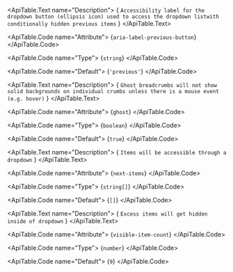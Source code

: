<ApiTable id="property-ariaLabelPreviousButton">
  <ApiTable.PropertyHeader name="ariaLabelPreviousButton" singleFramework="">
  </ApiTable.PropertyHeader>

  <ApiTable.Text name="Description">
    { `Accessibility label for the dropdown button (ellipsis icon) used to access the dropdown listwith conditionally hidden previous items` }
  </ApiTable.Text>

  <ApiTable.Code name="Attribute">
    {`aria-label-previous-button`}
  </ApiTable.Code>

  <ApiTable.Code name="Type">
   {`string`}
  </ApiTable.Code>

  <ApiTable.Code name="Default">
    {`'previous'`}
  </ApiTable.Code>

</ApiTable>
<ApiTable id="property-ghost">
  <ApiTable.PropertyHeader name="ghost" singleFramework="">
  </ApiTable.PropertyHeader>

  <ApiTable.Text name="Description">
    { `Ghost breadcrumbs will not show solid backgrounds on individual crumbs unless there is a mouse event (e.g. hover)` }
  </ApiTable.Text>

  <ApiTable.Code name="Attribute">
    {`ghost`}
  </ApiTable.Code>

  <ApiTable.Code name="Type">
   {`boolean`}
  </ApiTable.Code>

  <ApiTable.Code name="Default">
    {`true`}
  </ApiTable.Code>

</ApiTable>
<ApiTable id="property-nextItems">
  <ApiTable.PropertyHeader name="nextItems" singleFramework="">
  </ApiTable.PropertyHeader>

  <ApiTable.Text name="Description">
    { `Items will be accessible through a dropdown` }
  </ApiTable.Text>

  <ApiTable.Code name="Attribute">
    {`next-items`}
  </ApiTable.Code>

  <ApiTable.Code name="Type">
   {`string[]`}
  </ApiTable.Code>

  <ApiTable.Code name="Default">
    {`[]`}
  </ApiTable.Code>

</ApiTable>
<ApiTable id="property-visibleItemCount">
  <ApiTable.PropertyHeader name="visibleItemCount" singleFramework="">
  </ApiTable.PropertyHeader>

  <ApiTable.Text name="Description">
    { `Excess items will get hidden inside of dropdown` }
  </ApiTable.Text>

  <ApiTable.Code name="Attribute">
    {`visible-item-count`}
  </ApiTable.Code>

  <ApiTable.Code name="Type">
   {`number`}
  </ApiTable.Code>

  <ApiTable.Code name="Default">
    {`9`}
  </ApiTable.Code>

</ApiTable>
